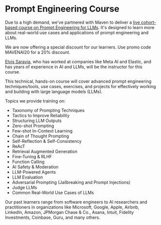 # Prompt Engineering Course


Due to a high demand, we've partnered with Maven to deliver a [live cohort-based course on Prompt Engineering for LLMs](https://maven.com/dair-ai/prompt-engineering-llms). It's designed to learn more about real-world use cases and applications of prompt engineering and LLMs. 

<Callout type= "info" emoji="🎓">
  We are now offering a special discount for our learners. Use promo code MAVENAI20 for a 20% discount.
</Callout>

[Elvis Saravia](https://www.linkedin.com/in/omarsar/), who has worked at companies like Meta AI and Elastic, and has years of experience in AI and LLMs, will be the instructor for this course.

This technical, hands-on course will cover advanced prompt engineering techniques/tools, use cases, exercises, and projects for effectively working and building with large language models (LLMs).

Topics we provide training on:

- Taxonomy of Prompting Techniques
- Tactics to Improve Reliability
- Structuring LLM Outputs
- Zero-shot Prompting
- Few-shot In-Context Learning
- Chain of Thought Prompting
- Self-Reflection & Self-Consistency
- ReAcT
- Retrieval Augmented Generation
- Fine-Tuning & RLHF
- Function Calling
- AI Safety & Moderation
- LLM-Powered Agents
- LLM Evaluation
- Adversarial Prompting (Jailbreaking and Prompt Injections)
- Judge LLMs
- Common Real-World Use Cases of LLMs

Our past learners range from software engineers to AI researchers and practitioners in organizations like Microsoft, Google, Apple, Airbnb, LinkedIn, Amazon, JPMorgan Chase & Co., Asana, Intuit, Fidelity Investments, Coinbase, Guru, and many others.

